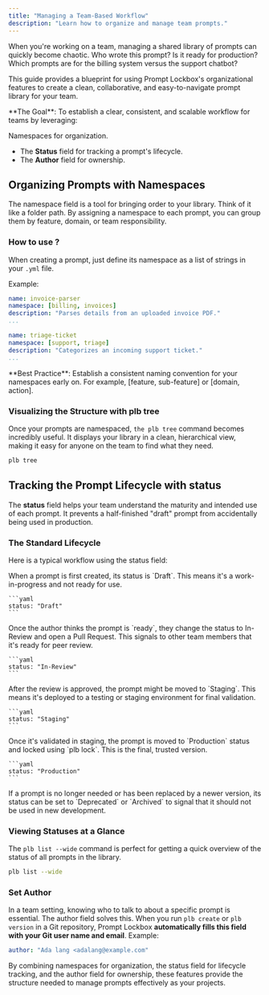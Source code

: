 ```yaml
---
title: "Managing a Team-Based Workflow"
description: "Learn how to organize and manage team prompts."
---
```


When you're working on a team, managing a shared library of prompts can quickly become chaotic. Who wrote this prompt? Is it ready for production? Which prompts are for the billing system versus the support chatbot?

This guide provides a blueprint for using Prompt Lockbox's organizational features to create a clean, collaborative, and easy-to-navigate prompt library for your team.

<Info>
  **The Goal**: To establish a clear, consistent, and scalable workflow for teams by leveraging:

  Namespaces for organization.

  - The **Status** field for tracking a prompt's lifecycle.
  - The **Author** field for ownership.
</Info>

## Organizing Prompts with Namespaces

The namespace field is a tool for bringing order to your library. Think of it like a folder path. By assigning a namespace to each prompt, you can group them by feature, domain, or team responsibility.

### How to use ?

When creating a prompt, just define its namespace as a list of strings in your `.yml` file.

Example:

<CodeGroup>

```yml prompts/invoice-parser.v1.0.0.yml
name: invoice-parser
namespace: [billing, invoices]
description: "Parses details from an uploaded invoice PDF."
...
```


```yml prompts/triage-ticket.v1.2.0.yml
name: triage-ticket
namespace: [support, triage]
description: "Categorizes an incoming support ticket."
...
```

</CodeGroup>

<Tip>
  **Best Practice**: Establish a consistent naming convention for your namespaces early on. For example, [feature, sub-feature] or [domain, action].
</Tip>

### Visualizing the Structure with plb tree

Once your prompts are namespaced, `the plb tree` command becomes incredibly useful. It displays your library in a clean, hierarchical view, making it easy for anyone on the team to find what they need.

```bash
plb tree
```

## Tracking the Prompt Lifecycle with status

The **status** field helps your team understand the maturity and intended use of each prompt. It prevents a half-finished "draft" prompt from accidentally being used in production.

### The Standard Lifecycle

Here is a typical workflow using the status field:

<Steps>
  <Step title="1. Draft">
    When a prompt is first created, its status is `Draft`. This means it's a work-in-progress and not ready for use.

    ```yaml
    status: "Draft"
    ```
  </Step>
  <Step title="2. In-Review">
    Once the author thinks the prompt is `ready`, they change the status to In-Review and open a Pull Request. This signals to other team members that it's ready for peer review.

    ```yaml
    status: "In-Review"
    ```
  </Step>
  <Step title="3. Staging">
    After the review is approved, the prompt might be moved to `Staging`. This means it's deployed to a testing or staging environment for final validation.

    ```yaml
    status: "Staging"
    ```
  </Step>
  <Step title="4. Production">
    Once it's validated in staging, the prompt is moved to `Production` status and locked using `plb lock`. This is the final, trusted version.

    ```yaml
    status: "Production"
    ```
  </Step>
  <Step title="5. Deprecated/Archived">
    If a prompt is no longer needed or has been replaced by a newer version, its status can be set to `Deprecated` or `Archived` to signal that it should not be used in new development.
  </Step>
</Steps>

### Viewing Statuses at a Glance

The `plb list --wide` command is perfect for getting a quick overview of the status of all prompts in the library.

```bash
plb list --wide 
```

### Set Author

In a team setting, knowing who to talk to about a specific prompt is essential. The author field solves this. When you run `plb create` or `plb version` in a Git repository, Prompt Lockbox **automatically fills this field with your Git user name and email**. Example:

```yaml
author: "Ada lang <adalang@example.com" 
```

By combining namespaces for organization, the status field for lifecycle tracking, and the author field for ownership, these features provide the structure needed to manage prompts effectively as your projects.
